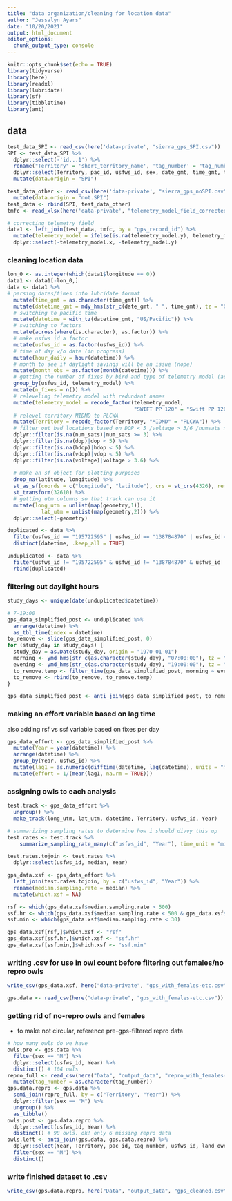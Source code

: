 ---
title: "data organization/cleaning for location data"
author: "Jessalyn Ayars"
date: "10/20/2021"
output: html_document
editor_options: 
  chunk_output_type: console
---

```{r setup, include=FALSE}
knitr::opts_chunk$set(echo = TRUE)
library(tidyverse)
library(here)
library(readxl)
library(lubridate)
library(sf)
library(tibbletime)
library(amt)
```

## data

```{r read-in}
test_data_SPI <- read_csv(here('data-private', "sierra_gps_SPI.csv"))
SPI <- test_data_SPI %>%
  dplyr::select(-'id...1') %>%
  rename("Territory" = 'short_territory_name', 'tag_number' = "tag_number...21", 'telemetry_model' = "telemetry_model...23", 'gps_record_id' = "id...24", 'num_sats' = 'satellite', ) %>%
  dplyr::select(Territory, pac_id, usfws_id, sex, date_gmt, time_gmt, tag_number, attach_type, telemetry_model, gps_record_id, latitude, longitude, fix, altitude, duration, dop, num_sats, speed_knots, search_time, voltage, speed_km_hr, azimuth_dtn, pdop, hdop, vdop, sats_in_view, snr_avg_db, delta_s, e_res, eldorado_demography_type, is_king_fire_gavin, is_king_fire_southern, is_sierra_nevada_tagging, is_sierra_demography, is_lassen_demography, is_yosemite, is_sequoia_kings, county, land_owner, forest, district) %>%
  mutate(data.origin = "SPI")

test_data_other <- read_csv(here('data-private', "sierra_gps_noSPI.csv")) %>%
  mutate(data.origin = "not.SPI")
test_data <- rbind(SPI, test_data_other) 
tmfc <- read_xlsx(here('data-private', "telemetry_model_field_corrected.xlsx"))

# correcting telemetry field
data1 <- left_join(test_data, tmfc, by = "gps_record_id") %>%
  mutate(telemetry_model = ifelse(is.na(telemetry_model.y), telemetry_model.x, telemetry_model.y)) %>%
  dplyr::select(-telemetry_model.x, -telemetry_model.y)
```

### cleaning location data

```{r location_cleaning}
lon_0 <- as.integer(which(data1$longitude == 0))
data1 <- data1[-lon_0,]
data <- data1 %>%
# parsing dates/times into lubridate format
  mutate(time_gmt = as.character(time_gmt)) %>%
  mutate(datetime_gmt = mdy_hms(str_c(date_gmt, " ", time_gmt), tz = "GMT")) %>%
  # switching to pacific time 
  mutate(datetime = with_tz(datetime_gmt, "US/Pacific")) %>%
  # switching to factors
  mutate(across(where(is.character), as.factor)) %>%
  # make usfws id a factor
  mutate(usfws_id = as.factor(usfws_id)) %>%
  # time of day w/o date (in progress)
  mutate(hour_daily = hour(datetime)) %>%
  # month to see if daylight savings will be an issue (nope)
  mutate(month_obs = as.factor(month(datetime))) %>%
  # getting the number of fixes by bird and type of telemetry model (assuming one device per bird per season/year)
  group_by(usfws_id, telemetry_model) %>%
  mutate(n_fixes = n()) %>%
  # releveling telemetry model with redundant names
  mutate(telemetry_model = recode_factor(telemetry_model, 
                                         "SWIFT PP 120" = "Swift PP 120")) %>%
  # relevel territory MIDMD to PLCWA
  mutate(Territory = recode_factor(Territory, "MIDMD" = "PLCWA")) %>%
  # filter out bad locations based on DOP < 5 /voltage > 3/6 /numsats >= 3. removed ~3,000 obs
  dplyr::filter(is.na(num_sats)|num_sats >= 3) %>%
  dplyr::filter(is.na(dop)|dop < 5) %>%
  dplyr::filter(is.na(hdop)|hdop < 5) %>%
  dplyr::filter(is.na(vdop)|vdop < 5) %>%
  dplyr::filter(is.na(voltage)|voltage > 3.6) %>%
  
  # make an sf object for plotting purposes
  drop_na(latitude, longitude) %>%
  st_as_sf(coords = c("longitude", "latitude"), crs = st_crs(4326), remove = FALSE) %>%
  st_transform(32610) %>% 
  # getting utm columns so that track can use it
  mutate(long_utm = unlist(map(geometry,1)),
           lat_utm = unlist(map(geometry,2))) %>%
  dplyr::select(-geometry) 

duplicated <- data %>%
  filter(usfws_id == "195722595" | usfws_id == "138784870" | usfws_id == "195738005") %>%
  distinct(datetime, .keep_all = TRUE) 

unduplicated <- data %>%
  filter(usfws_id != "195722595" & usfws_id != "138784870" & usfws_id != "195738005") %>%
  rbind(duplicated)
```

### filtering out daylight hours
```{r}
study_days <- unique(date(unduplicated$datetime))

# 7-19:00
gps_data_simplified_post <- unduplicated %>%
  arrange(datetime) %>%
  as_tbl_time(index = datetime)
to_remove <- slice(gps_data_simplified_post, 0)
for (study_day in study_days) {
  study_day = as.Date(study_day, origin = "1970-01-01")
  morning <- ymd_hms(str_c(as.character(study_day), "07:00:00"), tz = "US/Pacific")
  evening <- ymd_hms(str_c(as.character(study_day), "19:00:00"), tz = "US/Pacific")
  to_remove.temp <- filter_time(gps_data_simplified_post, morning ~ evening)
  to_remove <- rbind(to_remove, to_remove.temp)
}

gps_data_simplified_post <- anti_join(gps_data_simplified_post, to_remove, by = "gps_record_id")
```

### making an effort variable based on lag time

also adding rsf vs ssf variable based on fixes per day
```{r}
gps_data_effort <- gps_data_simplified_post %>%
  mutate(Year = year(datetime)) %>%
  arrange(datetime) %>%
  group_by(Year, usfws_id) %>%
  mutate(lag1 = as.numeric(difftime(datetime, lag(datetime), units = "mins"))) %>% # some are NAs because they are the beginning
  mutate(effort = 1/(mean(lag1, na.rm = TRUE))) 
```

### assigning owls to each analysis
```{r}
test.track <- gps_data_effort %>%
  ungroup() %>%
  make_track(long_utm, lat_utm, datetime, Territory, usfws_id, Year)

# summarizing sampling rates to determine how i should divvy this up
test.rates <- test.track %>%
    summarize_sampling_rate_many(c("usfws_id", "Year"), time_unit = "min")

test.rates.tojoin <- test.rates %>%
  dplyr::select(usfws_id, median, Year)

gps_data.xsf <- gps_data_effort %>%
  left_join(test.rates.tojoin, by = c("usfws_id", "Year")) %>%
  rename(median.sampling.rate = median) %>%
  mutate(which.xsf = NA)

rsf <- which(gps_data.xsf$median.sampling.rate > 500)
ssf.hr <- which(gps_data.xsf$median.sampling.rate < 500 & gps_data.xsf$median.sampling.rate > 30)
ssf.min <- which(gps_data.xsf$median.sampling.rate < 30)

gps_data.xsf[rsf,]$which.xsf <- "rsf"
gps_data.xsf[ssf.hr,]$which.xsf <- "ssf.hr"
gps_data.xsf[ssf.min,]$which.xsf <- "ssf.min"
```

### writing .csv for use in owl count before filtering out females/no repro owls
```{r}
write_csv(gps_data.xsf, here("data-private", "gps_with_females-etc.csv"))
```

```{r}
gps.data <- read_csv(here("data-private", "gps_with_females-etc.csv"))
```


### getting rid of no-repro owls and females
- to make not circular, reference pre-gps-filtered repro data
```{r}
# how many owls do we have
owls.pre <- gps.data %>%
  filter(sex == "M") %>%
  dplyr::select(usfws_id, Year) %>%
  distinct() # 104 owls
repro_full <- read_csv(here("Data", "output_data", "repro_with_females-etc.csv")) %>%
  mutate(tag_number = as.character(tag_number))
gps.data.repro <- gps.data %>%
  semi_join(repro_full, by = c("Territory", "Year")) %>%
  dplyr::filter(sex == "M") %>%
  ungroup() %>%
  as_tibble() 
owls.post <- gps.data.repro %>%
  dplyr::select(usfws_id, Year) %>%
  distinct() # 98 owls. ok! only 6 missing repro data
owls.left <- anti_join(gps.data, gps.data.repro) %>%
  dplyr::select(Year, Territory, pac_id, tag_number, usfws_id, land_owner, sex) %>%
  filter(sex == "M") %>%
  distinct()
```


### write finished dataset to .csv
```{r}
write_csv(gps.data.repro, here("Data", "output_data", "gps_cleaned.csv"), append = FALSE)
```

